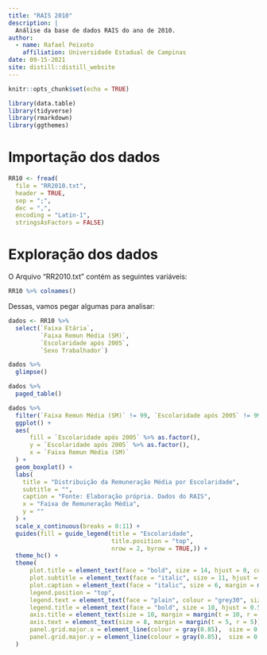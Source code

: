```yaml
---
title: "RAIS 2010"
description: |
  Análise da base de dados RAIS do ano de 2010.
author: 
  - name: Rafael Peixoto
    affiliation: Universidade Estadual de Campinas
date: 09-15-2021
site: distill::distill_website
---
```


```r
knitr::opts_chunk$set(echo = TRUE)

library(data.table)
library(tidyverse)
library(rmarkdown)
library(ggthemes)
```

# Importação dos dados

```r
RR10 <- fread(
  file = "RR2010.txt",
  header = TRUE,
  sep = ";",
  dec = ",",
  encoding = "Latin-1",
  stringsAsFactors = FALSE)
```

# Exploração dos dados

O Arquivo "RR2010.txt" contém as seguintes variáveis:

```r
RR10 %>% colnames()
```

Dessas, vamos pegar algumas para analisar:

```r
dados <- RR10 %>%
  select(`Faixa Etária`,
         `Faixa Remun Média (SM)`,
         `Escolaridade após 2005`,
         `Sexo Trabalhador`)
```


```r
dados %>%
  glimpse()

dados %>%
  paged_table()
```


```r
dados %>%
  filter(`Faixa Remun Média (SM)` != 99, `Escolaridade após 2005` != 99) %>%
  ggplot() +
  aes(
      fill = `Escolaridade após 2005` %>% as.factor(),
      y = `Escolaridade após 2005` %>% as.factor(), 
      x = `Faixa Remun Média (SM)`
  ) +
  geom_boxplot() +
  labs(
    title = "Distribuição da Remuneração Média por Escolaridade",
    subtitle = "",
    caption = "Fonte: Elaboração própria. Dados do RAIS",
    x = "Faixa de Remuneração Média",
    y = ""
  ) +
  scale_x_continuous(breaks = 0:11) +
  guides(fill = guide_legend(title = "Escolaridade", 
                             title.position = "top",
                             nrow = 2, byrow = TRUE,)) +
  theme_hc() +
  theme(
      plot.title = element_text(face = "bold", size = 14, hjust = 0, colour = "black",),
      plot.subtitle = element_text(face = "italic", size = 11, hjust = 0, colour = "grey30"),
      plot.caption = element_text(face = "italic", size = 6, margin = margin(t = 15), hjust = 1),
      legend.position = "top",
      legend.text = element_text(face = "plain", colour = "grey30", size = 9),
      legend.title = element_text(face = "bold", size = 10, hjust = 0.5),
      axis.title = element_text(size = 10, margin = margin(t = 10, r = 10)),
      axis.text = element_text(size = 8, margin = margin(t = 5, r = 5)),
      panel.grid.major.x = element_line(colour = gray(0.85),  size = 0.5),
      panel.grid.major.y = element_line(colour = gray(0.85),  size = 0.0)
  ) 
```